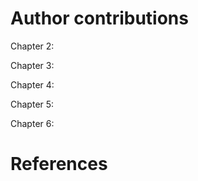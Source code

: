 # Author contributions

Chapter 2: 

Chapter 3: 

Chapter 4:


Chapter 5: 


Chapter 6: 


# References

